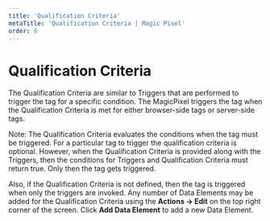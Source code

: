 ---
title: 'Qualification Criteria'
metaTitle: 'Qualification Criteria | Magic Pixel'
order: 8
---

# Qualification Criteria

The Qualification Criteria are similar to Triggers that are performed to trigger the tag for a specific condition. The MagicPixel triggers the tag when the Qualification Criteria is met for either browser-side tags or server-side tags.

Note: The Qualification Criteria evaluates the conditions when the tag must be triggered. For a particular tag to trigger the qualification criteria is optional. However, when the Qualification Criteria is provided along with the Triggers, then the conditions for Triggers and Qualification Criteria must return true. Only then the tag gets triggered. 

Also, if the Qualification Criteria is not defined, then the tag is triggered when only the triggers are invoked. Any number of Data Elements may be added for the Qualification Criteria using the **Actions -> Edit** on the top right corner of the screen. Click **Add Data Element** to add a new Data Element.